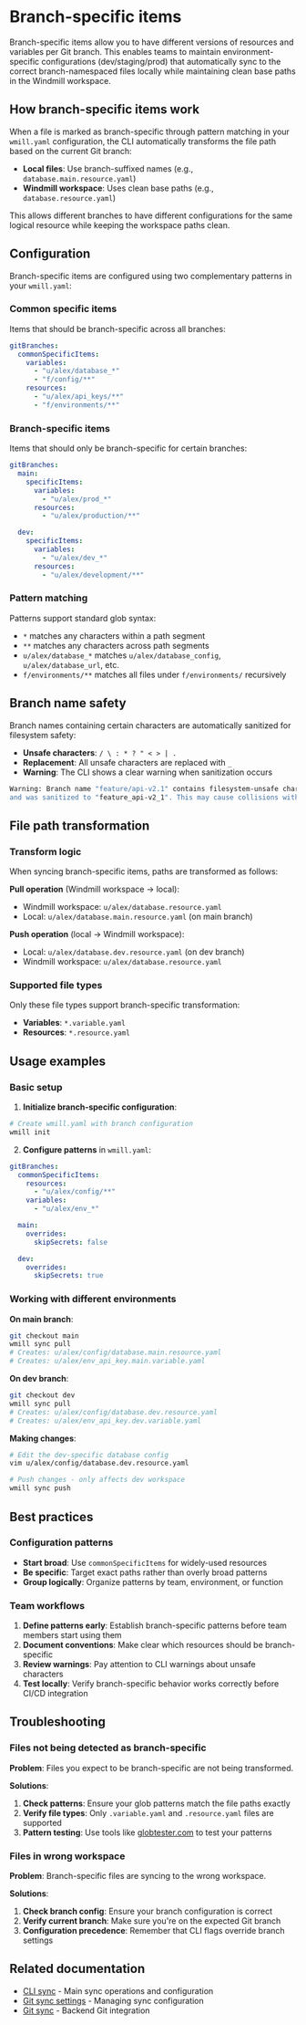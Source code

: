 # Branch-specific items

Branch-specific items allow you to have different versions of resources and variables per Git branch. This enables teams to maintain environment-specific configurations (dev/staging/prod) that automatically sync to the correct branch-namespaced files locally while maintaining clean base paths in the Windmill workspace.

## How branch-specific items work

When a file is marked as branch-specific through pattern matching in your `wmill.yaml` configuration, the CLI automatically transforms the file path based on the current Git branch:

- **Local files**: Use branch-suffixed names (e.g., `database.main.resource.yaml`)
- **Windmill workspace**: Uses clean base paths (e.g., `database.resource.yaml`)

This allows different branches to have different configurations for the same logical resource while keeping the workspace paths clean.

## Configuration

Branch-specific items are configured using two complementary patterns in your `wmill.yaml`:

### Common specific items

Items that should be branch-specific across all branches:

```yaml
gitBranches:
  commonSpecificItems:
    variables:
      - "u/alex/database_*"
      - "f/config/**"
    resources:
      - "u/alex/api_keys/**"
      - "f/environments/**"
```

### Branch-specific items

Items that should only be branch-specific for certain branches:

```yaml
gitBranches:
  main:
    specificItems:
      variables:
        - "u/alex/prod_*"
      resources:
        - "u/alex/production/**"

  dev:
    specificItems:
      variables:
        - "u/alex/dev_*"
      resources:
        - "u/alex/development/**"
```

### Pattern matching

Patterns support standard glob syntax:

- `*` matches any characters within a path segment
- `**` matches any characters across path segments
- `u/alex/database_*` matches `u/alex/database_config`, `u/alex/database_url`, etc.
- `f/environments/**` matches all files under `f/environments/` recursively

## Branch name safety

Branch names containing certain characters are automatically sanitized for filesystem safety:

- **Unsafe characters**: `/ \ : * ? " < > | .`
- **Replacement**: All unsafe characters are replaced with `_`
- **Warning**: The CLI shows a clear warning when sanitization occurs

```bash
Warning: Branch name "feature/api-v2.1" contains filesystem-unsafe characters (/ \ : * ? " < > | .)
and was sanitized to "feature_api-v2_1". This may cause collisions with other similarly named branches.
```

## File path transformation

### Transform logic

When syncing branch-specific items, paths are transformed as follows:

**Pull operation** (Windmill workspace → local):
- Windmill workspace: `u/alex/database.resource.yaml`
- Local: `u/alex/database.main.resource.yaml` (on main branch)

**Push operation** (local → Windmill workspace):
- Local: `u/alex/database.dev.resource.yaml` (on dev branch)
- Windmill workspace: `u/alex/database.resource.yaml`

### Supported file types

Only these file types support branch-specific transformation:

- **Variables**: `*.variable.yaml`
- **Resources**: `*.resource.yaml`

## Usage examples

### Basic setup

1. **Initialize branch-specific configuration**:

```bash
# Create wmill.yaml with branch configuration
wmill init
```

2. **Configure patterns** in `wmill.yaml`:

```yaml
gitBranches:
  commonSpecificItems:
    resources:
      - "u/alex/config/**"
    variables:
      - "u/alex/env_*"

  main:
    overrides:
      skipSecrets: false

  dev:
    overrides:
      skipSecrets: true
```

### Working with different environments

**On main branch**:
```bash
git checkout main
wmill sync pull
# Creates: u/alex/config/database.main.resource.yaml
# Creates: u/alex/env_api_key.main.variable.yaml
```

**On dev branch**:
```bash
git checkout dev
wmill sync pull
# Creates: u/alex/config/database.dev.resource.yaml
# Creates: u/alex/env_api_key.dev.variable.yaml
```

**Making changes**:
```bash
# Edit the dev-specific database config
vim u/alex/config/database.dev.resource.yaml

# Push changes - only affects dev workspace
wmill sync push
```

## Best practices

### Configuration patterns

- **Start broad**: Use `commonSpecificItems` for widely-used resources
- **Be specific**: Target exact paths rather than overly broad patterns
- **Group logically**: Organize patterns by team, environment, or function

### Team workflows

1. **Define patterns early**: Establish branch-specific patterns before team members start using them
2. **Document conventions**: Make clear which resources should be branch-specific
3. **Review warnings**: Pay attention to CLI warnings about unsafe characters
4. **Test locally**: Verify branch-specific behavior works correctly before CI/CD integration

## Troubleshooting

### Files not being detected as branch-specific

**Problem**: Files you expect to be branch-specific are not being transformed.

**Solutions**:
1. **Check patterns**: Ensure your glob patterns match the file paths exactly
2. **Verify file types**: Only `.variable.yaml` and `.resource.yaml` files are supported
3. **Pattern testing**: Use tools like [globtester.com](https://globtester.com) to test your patterns

### Files in wrong workspace

**Problem**: Branch-specific files are syncing to the wrong workspace.

**Solutions**:
1. **Check branch config**: Ensure your branch configuration is correct
2. **Verify current branch**: Make sure you're on the expected Git branch
3. **Configuration precedence**: Remember that CLI flags override branch settings

## Related documentation

- [CLI sync](./sync.mdx) - Main sync operations and configuration
- [Git sync settings](./gitsync-settings.mdx) - Managing sync configuration
- [Git sync](../11_git_sync/index.mdx) - Backend Git integration
